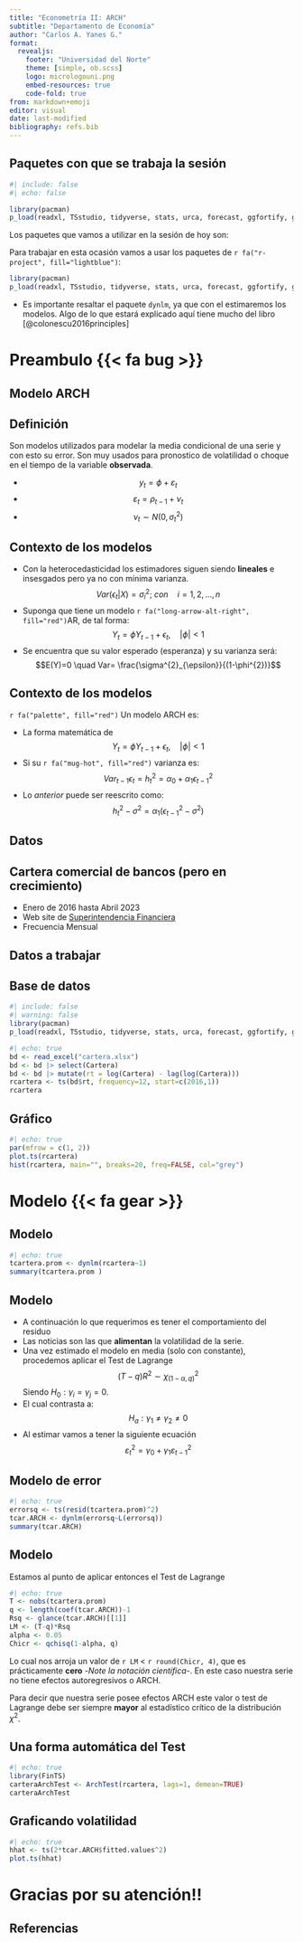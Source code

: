 ```yaml
---
title: "Econometría II: ARCH"
subtitle: "Departamento de Economía"
author: "Carlos A. Yanes G."
format: 
  revealjs:
    footer: "Universidad del Norte"
    theme: [simple, ob.scss]
    logo: micrologouni.png
    embed-resources: true
    code-fold: true
from: markdown+emoji
editor: visual
date: last-modified
bibliography: refs.bib
---
```


## Paquetes con que se trabaja la sesión

```r
#| include: false
#| echo: false

library(pacman)
p_load(readxl, TSstudio, tidyverse, stats, urca, forecast, ggfortify, ggplot2, tseries, fpp2, fontawesome, broom, dynlm)
```

Los paquetes que vamos a utilizar en la sesión de hoy son:

::: callout-note
Para trabajar en esta ocasión vamos a usar los paquetes de `r fa("r-project", fill="lightblue")`:

``` r
library(pacman)
p_load(readxl, TSstudio, tidyverse, stats, urca, forecast, ggfortify, ggplot2, tseries, fpp2, dynlm, broom))
```
:::

-   Es importante resaltar el paquete `dynlm`, ya que con el estimaremos los modelos. Algo de lo que estará explicado aquí tiene mucho del libro [@colonescu2016principles]

# Preambulo {{< fa bug >}}

## Modelo ARCH

::: fragment
::: callout-note
## Definición

Son modelos utilizados para modelar la media condicional de una serie y con esto su error. Son muy usados para pronostico de volatilidad o choque en el tiempo de la variable **observada**.
:::
:::

::: fragment
::: incremental
-   $$y_t=\phi+\varepsilon_{t}$$
-   $$\varepsilon_t=\rho_{t-1}+\nu_t$$
-   $$\nu_t \sim N(0, \sigma_t^2)$$
:::
:::

## Contexto de los modelos {.smaller}

::: incremental
-   Con la [heterocedasticidad]{.bg style="--col: #00FFFF"} los estimadores siguen siendo **lineales** e insesgados pero ya no con mínima varianza. $$Var(\epsilon_{t}|X)=\sigma^{2}_{i}; \ con \quad i=1,2,...,n$$
-   Suponga que tiene un modelo `r fa("long-arrow-alt-right", fill="red")`AR, de tal forma: $$Y_{t}= \phi Y_{t-1}+\epsilon_{t}, \quad |\phi| < 1$$
-   Se encuentra que su valor esperado (esperanza) y su varianza será: $$E(Y)=0 \quad Var= \frac{\sigma^{2}_{\epsilon}}{(1-\phi^{2})}$$
:::

## Contexto de los modelos {.smaller}

::: fragment
`r fa("palette", fill="red")` Un modelo ARCH es:
:::

::: fragment
::: incremental
-   La forma matemática de $$Y_{t}= \phi Y_{t-1}+\epsilon_{t}, \quad |\phi| < 1$$
-   Si su `r fa("mug-hot", fill="red")` varianza es: $$Var_{t-1}\epsilon_{t}=h^{2}_{t}= \alpha_{0}+\alpha_{1}\epsilon^{2}_{t-1}$$
-   Lo *anterior* puede ser reescrito como: $$h^{2}_{t}-\sigma^{2}= \alpha_{1}(\epsilon^{2}_{t-1}-\sigma^{2})$$
:::
:::

## Datos

::: callout-tip
## Cartera comercial de bancos (pero en crecimiento)

-   Enero de 2016 hasta Abril 2023
-   Web site de [Superintendencia Financiera](https://www.superfinanciera.gov.co/inicio/informes-y-cifras/cifras/establecimientos-de-credito/informacion-periodica/mensual/evolucion-cartera-de-creditos-60950)
-   Frecuencia Mensual
:::

## Datos a trabajar

::: panel-tabset
## Base de datos

```r
#| include: false
#| warning: false
library(pacman)
p_load(readxl, TSstudio, tidyverse, stats, urca, forecast, ggfortify, ggplot2, tseries, fpp2, dynlm, broom)
```

```r
#| echo: true
bd <- read_excel("cartera.xlsx")
bd <- bd |> select(Cartera)
bd <- bd |> mutate(rt = log(Cartera) - lag(log(Cartera)))
rcartera <- ts(bd$rt, frequency=12, start=c(2016,1))
rcartera
```

## Gráfico

```r
#| echo: true
par(mfrow = c(1, 2))
plot.ts(rcartera)
hist(rcartera, main="", breaks=20, freq=FALSE, col="grey")
```
:::

# Modelo {{< fa gear >}}

## Modelo

```r
#| echo: true
tcartera.prom <- dynlm(rcartera~1)
summary(tcartera.prom )
```

## Modelo {.smaller}

::: incremental
-   A continuación lo que requerimos es tener el comportamiento del [residuo]{.bg style="--col: #FFFF00"}
-   Las noticias son las que **alimentan** la volatilidad de la serie.
-   Una vez estimado el modelo en media (solo con constante), procedemos aplicar el [Test de Lagrange]{.fg style="--col: #FF0000"} $$(T-q)R^2 \sim \chi^2_{(1-\alpha, q)}$$
Siendo $H_0:\gamma_i=\gamma_j=0$.
-   El cual contrasta a: $$H_a: \gamma_1\neq\gamma_2\neq0$$
-   Al estimar vamos a tener la siguiente [ecuación]{.bg style="--col: #FFFF00"} $$\varepsilon_t^2=\gamma_0+\gamma_1\varepsilon_{t-1}^2$$
:::

## Modelo de error

```r
#| echo: true
errorsq <- ts(resid(tcartera.prom)^2)
tcar.ARCH <- dynlm(errorsq~L(errorsq))
summary(tcar.ARCH)
```

## Modelo

Estamos al punto de aplicar entonces el [Test de Lagrange]{.fg style="--col: #FF0000"}

```r
#| echo: true
T <- nobs(tcartera.prom)
q <- length(coef(tcar.ARCH))-1
Rsq <- glance(tcar.ARCH)[[1]]
LM <- (T-q)*Rsq
alpha <- 0.05
Chicr <- qchisq(1-alpha, q)
```

Lo cual nos arroja un valor de `r LM` < `r round(Chicr, 4)`, que es prácticamente **cero** -*Note la notación científica*-. En este caso nuestra serie no tiene efectos [autoregresivos]{.bg style="--col: #FFFF00"} o ARCH.

Para decir que nuestra serie posee efectos [ARCH]{.fg style="--col: #FF0000"} este valor o test de Lagrange debe ser siempre **mayor** al estadístico crítico de la distribución $\chi^2$.

## Una forma automática del Test

```r
#| echo: true
library(FinTS)
carteraArchTest <- ArchTest(rcartera, lags=1, demean=TRUE)
carteraArchTest
```

## Graficando volatilidad

```r
#| echo: true
hhat <- ts(2*tcar.ARCH$fitted.values^2)
plot.ts(hhat)
```

# Gracias por su atención!! {background-color="#cc0000"}

## Referencias

::: {#refs}
:::
